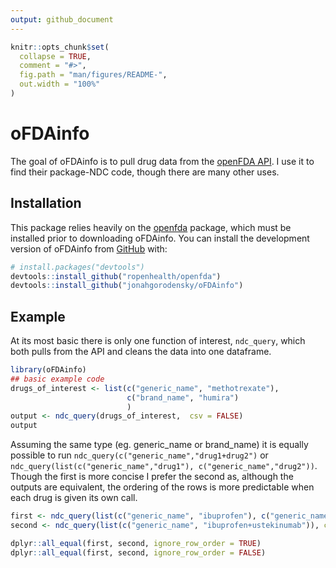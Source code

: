 ```yaml
---
output: github_document
---
```


<!-- README.md is generated from README.Rmd. Please edit that file -->

```r
knitr::opts_chunk$set(
  collapse = TRUE,
  comment = "#>",
  fig.path = "man/figures/README-",
  out.width = "100%"
)
```

# oFDAinfo

<!-- badges: start -->
<!-- badges: end -->

The goal of oFDAinfo is to pull drug data from the [openFDA API](https://open.fda.gov/). I use it to find their package-NDC code, though there are many other uses. 

## Installation

This package relies heavily on the [openfda](https://github.com/ropenhealth/openfda)  package, which must be installed prior to downloading oFDAinfo. You can install the development version of oFDAinfo from [GitHub](https://github.com/) with:

``` r
# install.packages("devtools")
devtools::install_github("ropenhealth/openfda")
devtools::install_github("jonahgorodensky/oFDAinfo")
```
## Example

At its most basic there is only one function of interest, `ndc_query`, which both pulls from the API and cleans the data into one dataframe. 
```r
library(oFDAinfo)
## basic example code
drugs_of_interest <- list(c("generic_name", "methotrexate"), 
                          c("brand_name", "humira")
                          )
output <- ndc_query(drugs_of_interest,  csv = FALSE)
output
```

Assuming the same type (eg. generic_name or brand_name) it is equally possible to run `ndc_query(c("generic_name","drug1+drug2")` or `ndc_query(list(c("generic_name","drug1"), c("generic_name","drug2"))`. Though the first is more concise I prefer the second as, although the outputs are equivalent, the ordering of the rows is more predictable when each drug is given its own call.
```r
first <- ndc_query(list(c("generic_name", "ibuprofen"), c("generic_name","ustekinumab")), csv = FALSE)
second <- ndc_query(list(c("generic_name", "ibuprofen+ustekinumab")), csv = FALSE)

dplyr::all_equal(first, second, ignore_row_order = TRUE)
dplyr::all_equal(first, second, ignore_row_order = FALSE)

```

